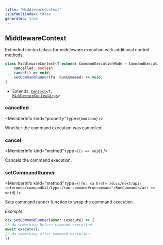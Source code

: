```yaml
---
title: "MiddlewareContext"
isDefaultIndex: false
generated: true
---
```



<!-- This file was generated from the CommandKit source. Do not modify. Instead, re-run the "docgen" script -->


## MiddlewareContext

<GenerationInfo sourceFile="packages/commandkit/src/app/commands/Context.ts" sourceLine="568" packageName="commandkit" />

Extended context class for middleware execution with additional control methods.

```ts title="Signature"
class MiddlewareContext<T extends CommandExecutionMode = CommandExecutionMode> extends Context<T, MiddlewareContextArgs> {
    cancelled: boolean
    cancel() => void;
    setCommandRunner(fn: RunCommand) => void;
}
```
* Extends: <code><a href='/docs/next/api-reference/commandkit/classes/context#context'>Context</a>&#60;T, <a href='/docs/next/api-reference/commandkit/interfaces/middleware-context-args#middlewarecontextargs'>MiddlewareContextArgs</a>&#62;</code>



<div className="members-wrapper">

### cancelled

<MemberInfo kind="property" type={`boolean`}   />

Whether the command execution was cancelled.
### cancel

<MemberInfo kind="method" type={`() => void`}   />

Cancels the command execution.
### setCommandRunner

<MemberInfo kind="method" type={`(fn: <a href='/docs/next/api-reference/commandkit/types/run-command#runcommand'>RunCommand</a>) => void`}   />

Sets command runner function to wrap the command execution.



*Example*

```ts
ctx.setCommandRunner(async (execute) => {
// do something before command execution
await execute();
// do something after command execution
})
```


</div>
